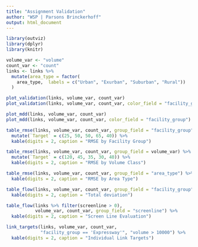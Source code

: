 ```yaml
---
title: "Assignment Validation"
author: "WSP | Parsons Brinckerhoff"
output: html_document
---
```



```r
library(outviz)
library(dplyr)
library(knitr)


```

```r
volume_var <- "volume"
count_var <- "count"
links <- links %>%
  mutate(area_type = factor(
    area_type,  labels = c("Urban", "Exurban", "Suburban", "Rural"))
  )
```


```r
plot_validation(links, volume_var, count_var)
plot_validation(links, volume_var, count_var, color_field = "facility_group")
```

```r
plot_mdd(links, volume_var, count_var)
plot_mdd(links, volume_var, count_var, color_field = "facility_group")
```

```r
table_rmse(links, volume_var, count_var, group_field = "facility_group") %>%
  mutate(`Target` = c(25, 50, 50, 65, 40)) %>%
  kable(digits = 2, caption = "RMSE by Facility Group")

table_rmse(links, volume_var, count_var, group_field = volume_var) %>%
  mutate(`Target` = c(120, 45, 35, 30, 40)) %>%
  kable(digits = 2, caption = "RMSE by Volume Class")

table_rmse(links, volume_var, count_var, group_field = "area_type") %>%
  kable(digits = 2, caption = "RMSE by Area Type")
```

```r
table_flow(links, volume_var, count_var, group_field = "facility_group") %>%
  kable(digits = 2, caption = "Total deviation")

table_flow(links %>% filter(screenline > 0), 
           volume_var, count_var, group_field = "screenline") %>%
  kable(digits = 2, caption = "Screen Line Evaluation")
```

```r
link_targets(links, volume_var, count_var,
             "facility_group == 'Expressway'", "volume > 10000") %>%
  kable(digits = 2, caption = "Individual Link Targets")
```
